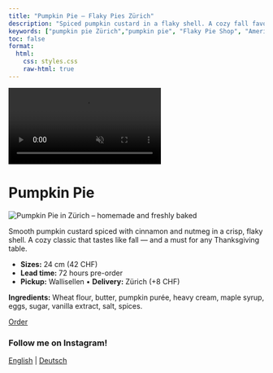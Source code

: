 ```yaml
---
title: "Pumpkin Pie – Flaky Pies Zürich"
description: "Spiced pumpkin custard in a flaky shell. A cozy fall favorite and a must-have for Thanksgiving in Zürich."
keywords: ["pumpkin pie Zürich","pumpkin pie", "Flaky Pie Shop", "American pie Zürich", "Wallisellen bakery"]
toc: false
format:
  html:
    css: styles.css
    raw-html: true 
---
```

<!-- Desktop background video -->
<div class="background-video-container">
  <video autoplay muted loop playsinline>
    <source src="../Backgroundrotating.mp4" type="video/mp4">
  </video>
</div>

# Pumpkin Pie

<div class="pie-layout">

<img src="images/pumpkin-pie-thanksgiving-zurich2.jpeg"
       alt="Pumpkin Pie in Zürich – homemade and freshly baked"
       class="pie-photo" loading="lazy">

<div class="pie-text">
<p>
     Smooth pumpkin custard spiced with cinnamon and nutmeg in a crisp, flaky shell. A cozy classic that tastes like fall — and a must for any Thanksgiving table.
</p>
<ul>
<li><strong>Sizes:</strong> 24 cm (42 CHF)</li>
<li><strong>Lead time:</strong> 72 hours pre-order</li>
<li><strong>Pickup:</strong> Wallisellen • <strong>Delivery:</strong> Zürich (+8 CHF)</li>
</ul>
<p><strong>Ingredients:</strong> Wheat flour, butter, pumpkin purée, heavy cream, maple syrup, eggs, sugar, vanilla extract, salt, spices.</p>
<div class="nav-button">
  <a href="order-pies-zurich.qmd" class="btn-link">Order</a>
</div>
</div>

</div>



<div class="content-overlay">



<script type="application/ld+json">
{
  "@context": "https://schema.org",
  "@type": "Bakery",
  "name": "Flaky",
  "image": "https://yourdomain.com/logo_website.png",
  "address": {
    "@type": "PostalAddress",
    "addressLocality": "Zürich",
    "addressCountry": "CH"
  },
  "servesCuisine": "American desserts",
  "url": "https://yourdomain.com",
  "description": "Flaky is a home-based microbakery in Zürich, baking handmade American-style pies such as pumpkin pie, cinnamon apple crumble, and pecan pie."
}
</script>

<div class="social-center">
  <h3 class="social-heading">Follow me on Instagram!</h3>
  <a href="https://www.instagram.com/flakypieshop" target="_blank" class="social-link">
    <i class="fab fa-instagram"></i>
  </a>
</div>



<div class="language-switch">
  <a href="pumpkin-pie-thanksgiving-zurich.html">English</a> |
  <a href="de/pumpkin-pie-thanksgiving-zurich.html">Deutsch</a>
</div>



<div class="footer-heart">
  <i class="fas fa-heart"></i>
</div>


<script>
document.addEventListener("DOMContentLoaded", function() {
  const navLinks = document.querySelectorAll('.navbar-nav .nav-link');
  const navbarCollapse = document.querySelector('.navbar-collapse');

  navLinks.forEach(function(link) {
    link.addEventListener('click', function() {
      if (navbarCollapse.classList.contains('show')) {
        // collapse the menu
        const collapse = new bootstrap.Collapse(navbarCollapse);
        collapse.hide();
      }
    });
  });
});
</script>
